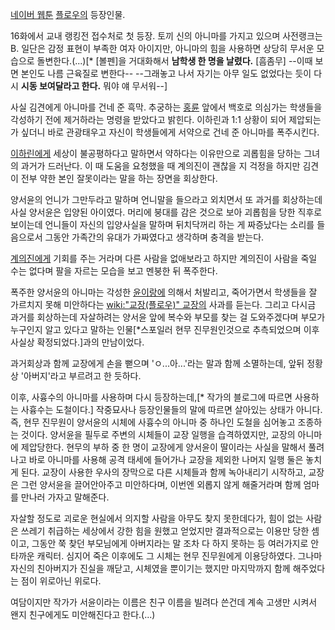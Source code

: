 [[네이버 웹툰]] [[플로우]]의 등장인물.

16화에서 교내 랭킹전 접수처로 첫 등장. 토끼 신의 아니마를 가지고 있으며 사전랭크는B. 일단은 감정 표현이 부족한 여자 아이지만, 아니마의 힘을 사용하면 상당히 무서운 모습으로 돌변한다.(...)[* [볼펜]을 거대화해서 '''남학생 한 명을 날렸다.''' [흠좀무] --이때 보면 본인도 나름 근육질로 변한다-- --그래놓고 나서 자기는 아무 일도 없었다는 듯이 다시 '''시동 보여달라고 한다.''' 뭐야 얘 무서워--]

사실 김견에게 아니마를 건네 준 흑막. 추궁하는 [[홍륜]] 앞에서 백호로 의심가는 학생들을 각성하기 전에 제거하라는 명령을 받았다고 밝힌다. 이하린과 1:1 상황이 되어 제압되는가 싶더니 바로 관광태우고 자신이 학생들에게 서약으로 건네 준 아니마를 폭주시킨다.

[[이하린]]에게 세상이 불공평하다고 말하면서 약하다는 이유만으로 괴롭힘을 당하는 그녀의 과거가 드러난다. 이 때 도움을 요청했을 때 계의진이 괜찮을 지 걱정을 하지만 김견이 전부 약한 본인 잘못이라는 말을 하는 장면을 회상한다.

양서윤의 언니가 그만두라고 말하며 언니말을 들으라고 외치면서 또 과거를 회상하는데 사실 양서윤은 입양된 아이였다. 머리에 붕대를 감은 것으로 보아 괴롭힘을 당한 직후로 보이는데 언니들이 자신의 입양사실을 말하며 뒤치닥꺼리 하는 게 짜증났다는 소리를 들음으로서 그동안 가족간의 유대가 가짜였다고 생각하며 충격을 받는다.

[[계의진]]에게 기회를 주는 거라며 다른 사람을 없애보라고 하지만 계의진이 사람을 죽일 수는 없다며 팔을 자르는 모습을 보고 멘붕한 뒤 폭주한다.

폭주한 양서윤의 아니마는 각성한 [[윤이랑]]에 의해서 처발리고, 죽어가면서 학생들을 잘 가르치지 못해 미안하다는 [[wiki:"교장(플로우)" 교장]]의 사과를 듣는다. 그리고 다시금 과거를 회상하는데 자살하려는 양서윤 앞에 복수와 부모를 찾는 걸 도와주겠다며 부모가 누구인지 알고 있다고 말하는 인물[*스포일러 현무 진무원인것으로 추측되었으며 이후 사실상 확정되었다.]과의 만남이었다.

과거회상과 함께 교장에게 손을 뻗으며 'ㅇ...아...'라는 말과 함께 소멸하는데, 앞뒤 정황상 '아버지'라고 부르려고 한 듯하다.

이후, 사흉수의 아니마를 사용하며 다시 등장하는데,[* 작가의 블로그에 따르면 사용하는 사흉수는 도철이다.] 작중묘사나 등장인물들의 말에 따르면 살아있는 상태가 아니다. 즉, 현무 진무원이 양서윤의 시체에 사흉수의 아니마 중 하나인 도철을 심어놓고 조종하는 것이다. 양서윤을 필두로 주변의 시체들이 교장 일행을 습격하였지만, 교장의 아니마에 제압당한다. 현무의 부하 중 한 명이 교장에게 양서윤이 딸이라는 사실을 말해서 풀려나고 바로 아니마를 사용해 공격 태세에 들어가나 교장을 제외한 나머지 일행 둘은 놓치게 된다. 교장이 사용한 우사의 장막으로 다른 시체들과 함께 녹아내리기 시작하고, 교장은 그런 양서윤을 끌어안아주고 미안하다며, 이번엔 외롭지 않게 해줄거라며 함께 엄마를 만나러 가자고 말해준다.

자살할 정도로 괴로운 현실에서 의지할 사람을 아무도 찾지 못한데다가, 힘이 없는 사람은 쓰레기 취급하는 세상에서 강한 힘을 원했고 얻었지만 결과적으로는 이용만 당한 셈이고, 그동안 쭉 찾던 부모님에게 아버지라는 말 조차 다 하지 못하는 등 여러가지로 안타까운 캐릭터. 심지어 죽은 이후에도 그 시체는 현무 진무원에게 이용당하였다. 그나마 자신의 친아버지가 진실을 깨닫고, 시체였을 뿐이기는 했지만 마지막까지 함께 해주었다는 점이 위로아닌 위로다.

여담이지만 작가가 서윤이라는 이름은 친구 이름을 빌려다 쓴건데 계속 고생만 시켜서 왠지 친구에게도 미안해진다고 한다.(...)
